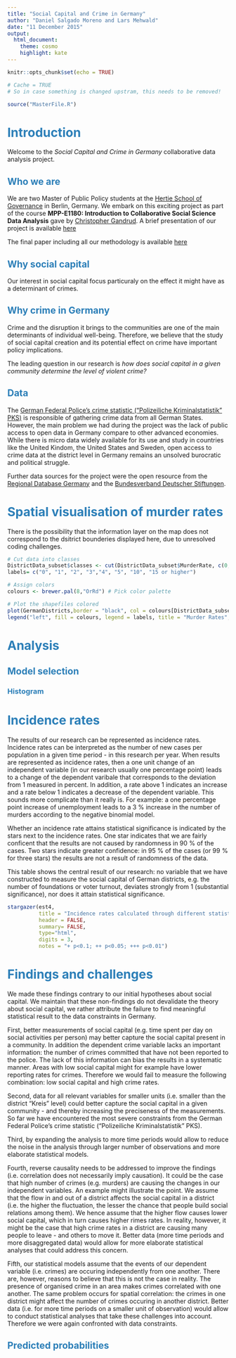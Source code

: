 ```yaml
---
title: "Social Capital and Crime in Germany"
author: "Daniel Salgado Moreno and Lars Mehwald"
date: "11 December 2015"
output: 
  html_document:
    theme: cosmo
    highlight: kate
---
```


```r
knitr::opts_chunk$set(echo = TRUE)
```

```r

# Cache = TRUE
# So in case something is changed upstram, this needs to be removed!

source("MasterFile.R")
```

# <span style="color:#2c7fb8"> Introduction </span>
Welcome to the *Social Capital and Crime in Germany* collaborative data analysis project.  

## <span style="color:#2c7fb8">Who we are</span>
We are two Master of Public Policy students at the <a href="hertie-school.org">Hertie School of Governance</a> in Berlin, Germany. We embark on this exciting project as part of the course **MPP-E1180: Introduction to Collaborative Social Science Data Analysis** gave by <a href="http://christophergandrud.blogspot.com/">Christopher Gandrud</a>. 
A brief presentation of our project is available <a href="https://github.com/LarsMehwald/Assignment3/blob/master/Presentation.html" target="_blank">here</a>

The final paper including all our methodology is available  <a href="https://github.com/LarsMehwald/Assignment3/blob/master/Final_Project.pdf">here</a>

## <span style="color:#2c7fb8">Why social capital</span>
Our interest in social capital focus particuraly on the effect it might have as a determinant of crimes. 

## <span style="color:#2c7fb8">Why crime in Germany</span>
Crime and the disruption it brings to the communities are one of the main determinants of individual well-being. Therefore, we believe that the study of social capital creation and its potential effect on crime have important policy implications. 

The leading question in our research is *how does social capital in a given community determine the level of violent crime?* 

## <span style="color:#2c7fb8">Data</span>
The <a href="http://www.bka.de/SharedDocs/Downloads/DE/Publikationen/PolizeilicheKriminalstatistik/2014/BKATabellen/FaelleLaenderKreiseStaedte/tb01__FaelleGrundtabelleKreiseFallentwicklung__csv,templateId=raw,property=publicationFile.csv/tb01__FaelleGrundtabelleKreiseFallentwicklung__csv.csv)">German Federal Police's crime statistic ("Polizeiliche Kriminalstatistik" PKS)</a> is responsible of gathering crime data from all German States. However, the main problem we had during the project was the lack of public access to open data in Germany compare to other advanced economies. While there is micro data widely available for its use and study in countries like the United Kindom, the United States and Sweden, open access to crime data at the district level in Germany remains an unsolved burocratic and political struggle.  

Further data sources for the project were the open resource from the <a href="https://www.regionalstatistik.de/genesis/online">Regional Database Germany</a> and the <a href="http://www.stiftungen.org/uploads/tx_leonhardtdyncontent/downloads/BvDS_Stiftungsdichte_in_den_Landkreisen_2013_11.pdf">Bundesverband Deutscher Stiftungen</a>. 

# <span style="color:#2c7fb8">Spatial visualisation of murder rates</span>
There is the possibility that the information layer on the map does not correspond to the dsitrict bounderies displayed here, due to unresolved coding challenges. 

```r

# Cut data into classes
DistrictData_subset$classes <- cut(DistrictData_subset$MurderRate, c(0,1,2,3,4,5,10,15,29.270), right = FALSE, include.lowest = TRUE, labels =c("0", "1", "2", "3","4", "5", "10", "15 or higher"))
labels= c("0", "1", "2", "3","4", "5", "10", "15 or higher")

# Assign colors
colours <- brewer.pal(8,"OrRd") # Pick color palette

# Plot the shapefiles colored
plot(GermanDistricts,border = "black", col = colours[DistrictData_subset$classes])
legend("left", fill = colours, legend = labels, title = "Murder Rates", cex = 1.5)

```

# <span style="color:#2c7fb8">Analysis </span>

## <span style="color:#2c7fb8">Model selection </span>

### <span style="color:#2c7fb8">Histogram </span>

# <span style="color:#2c7fb8">Incidence rates</span>
The results of our research can be represented as incidence rates. Incidence rates can be interpreted as the number of new cases per population in a given time period - in this research per year. When results are represented as incidence rates, then a one unit change of an independent variable (in our research usually one percentage point) leads to a change of the dependent varibale that corresponds to the deviation from 1 measured in percent. In addition, a rate above 1 indicates an increase and a rate below 1 indicates a decrease of the dependent variable. This sounds more complicate than it really is. For example: a one percentage point increase of unemployment leads to a 3 % increase in the number of murders according to the negative binomial model.  

Whether an incidence rate attains statistical significance is indicated by the stars next to the incidence rates. One star indicates that we are fairly conficent that the results are not caused by randomness in 90 % of the cases. Two stars indicate greater confidence: in 95 % of the cases (or 99 % for three stars) the results are not a result of randomness of the data.   

This table shows the central result of our research: no variable that we have constructed to measure the social capital of German districts, e.g. the number of foundations or voter turnout, deviates strongly from 1 (substantial significance), nor does it attain statistical significance.  

```r

stargazer(est4, 
          title = "Incidence rates calculated through different statistical models: poisson, quasi-poisson and negative binomial model", 
          header = FALSE, 
          summary= FALSE, 
          type="html", 
          digits = 3,
          notes = "+ p<0.1; ++ p<0.05; +++ p<0.01")
```

# <span style="color:#2c7fb8">Findings and challenges</span>
We made these findings contrary to our initial hypotheses about social capital. We maintain that these non-findings do not devalidate the theory about social capital, we rather attribute the failure to find meaningful statistical result to the data constraints in Germany.  

First, better measurements of social capital (e.g. time spent per day on social activities per person) may better capture the social capital present in a community. In addition the dependent crime variable lacks an important information: the number of crimes committed that have not been reported to the police. The lack of this information can bias the results in a systematic manner. Areas with low social capital might for example have lower reporting rates for crimes. Therefore we would fail to measure the following combination: low social capital and high crime rates.     

Second, data for all relevant variables for smaller units (i.e. smaller than the district "Kreis" level) could better capture the social capital in a given community - and thereby increasing the preciseness of the measurements. So far we have encountered the most severe constraints from the German Federal Police's crime statistic ("Polizeiliche Kriminalstatistik" PKS).  

Third, by expanding the analysis to more time periods would allow to reduce the noise in the analysis through larger number of observations and more elaborate statistical models.  

Fourth, reverse causality needs to be addressed to improve the findings (i.e. correlation does not necessarily imply causation). It could be the case that high number of crimes (e.g. murders) are causing the changes in our independent variables. An example might illustrate the point. We assume that the flow in and out of a district affects the social capital in a district (i.e. the higher the fluctuation, the lesser the chance that people build social relations among them). We hence assume that the higher flow causes lower social capital, which in turn causes higher rimes rates. In reality, however, it might be the case that high crime rates in a district are causing many people to leave - and others to move it. Better data (more time periods and more disaggregated data) would allow for more elaborate statistical analyses that could address this concern.   

Fifth, our statistical models assume that the events of our dependent variable (i.e. crimes) are occuring independently from one another. There are, however, reasons to believe that this is not the case in reality. The presence of organised crime in an area makes crimes correlated with one another. The same problem occurs for spatial correlation: the crimes in one district might affect the number of crimes occuring in another district. Better data (i.e. for more time periods on a smaller unit of observation) would allow to conduct statistical analyses that take these challenges into account. Therefore we were again confronted with data constraints.

## <span style="color:#2c7fb8">Predicted probabilities</span>
